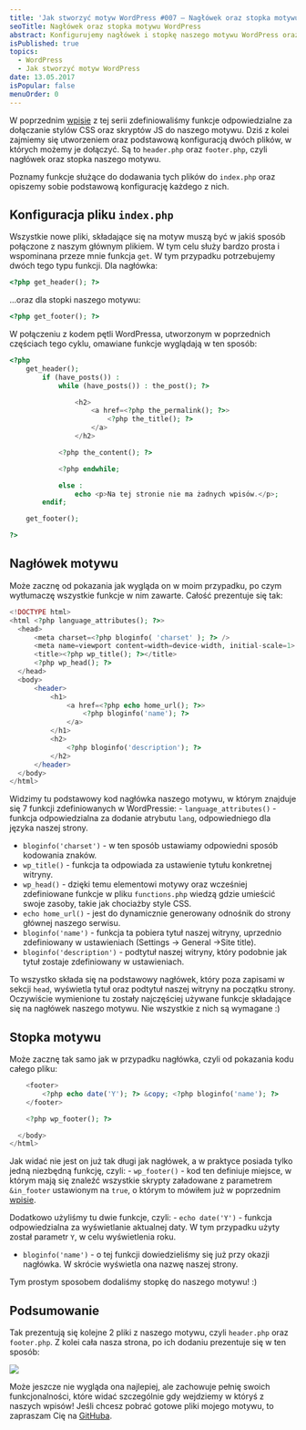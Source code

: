 ```yaml
---
title: 'Jak stworzyć motyw WordPress #007 – Nagłówek oraz stopka motywu'
seoTitle: Nagłówek oraz stopka motywu WordPress
abstract: Konfigurujemy nagłówek i stopkę naszego motywu WordPress oraz poznajemy funkcje potrzebne do ładowania ich do pliku index.php!
isPublished: true
topics:
  - WordPress
  - Jak stworzyć motyw WordPress
date: 13.05.2017
isPopular: false
menuOrder: 0
---
```


W poprzednim [wpisie](./jak-stworzyc-motyw-wordpress-006) z tej serii zdefiniowaliśmy funkcje odpowiedzialne za dołączanie stylów CSS oraz skryptów JS do naszego motywu. Dziś z kolei zajmiemy się utworzeniem oraz podstawową konfiguracją dwóch plików, w których możemy je dołączyć. Są to `header.php` oraz `footer.php`, czyli nagłówek oraz stopka naszego motywu.

Poznamy funkcje służące do dodawania tych plików do `index.php` oraz opiszemy sobie podstawową konfigurację każdego z nich.

## Konfiguracja pliku `index.php`

Wszystkie nowe pliki, składające się na motyw muszą być w jakiś sposób połączone z naszym głównym plikiem. W tym celu służy bardzo prosta i wspominana przeze mnie funkcja `get`. W tym przypadku potrzebujemy dwóch tego typu funkcji. Dla nagłówka:

```php
<?php get_header(); ?>
```

...oraz dla stopki naszego motywu:

```php
<?php get_footer(); ?>
```

W połączeniu z kodem pętli WordPressa, utworzonym w poprzednich częściach tego cyklu, omawiane funkcje wyglądają w ten sposób:

```php
<?php
    get_header();
        if (have_posts()) :
            while (have_posts()) : the_post(); ?>

                <h2>
                    <a href=<?php the_permalink(); ?>>
                        <?php the_title(); ?>
                    </a>
                </h2>

            <?php the_content(); ?>

            <?php endwhile;

            else :
                echo <p>Na tej stronie nie ma żadnych wpisów.</p>;
        endif;

    get_footer();

?>
```

## Nagłówek motywu

Może zacznę od pokazania jak wygląda on w moim przypadku, po czym wytłumaczę wszystkie funkcje w nim zawarte. Całość prezentuje się tak:

```php
<!DOCTYPE html>
<html <?php language_attributes(); ?>>
  <head>
      <meta charset=<?php bloginfo( 'charset' ); ?> />
      <meta name=viewport content=width=device-width, initial-scale=1>
      <title><?php wp_title(); ?></title>
      <?php wp_head(); ?>
  </head>
  <body>
      <header>
          <h1>
              <a href=<?php echo home_url(); ?>>
                  <?php bloginfo('name'); ?>
              </a>
          </h1>
          <h2>
              <?php bloginfo('description'); ?>
          </h2>
      </header>
  </body>
</html>
```

Widzimy tu podstawowy kod nagłówka naszego motywu, w którym znajduje się 7 funkcji zdefiniowanych w WordPressie: - `language_attributes()` - funkcja odpowiedzialna za dodanie atrybutu `lang`, odpowiedniego dla języka naszej strony.

- `bloginfo('charset')` - w ten sposób ustawiamy odpowiedni sposób kodowania znaków.
- `wp_title()` - funkcja ta odpowiada za ustawienie tytułu konkretnej witryny.
- `wp_head()` - dzięki temu elementowi motywy oraz wcześniej zdefiniowane funkcje w pliku `functions.php` wiedzą gdzie umieścić swoje zasoby, takie jak chociażby style CSS.
- `echo home_url()` - jest do dynamicznie generowany odnośnik do strony głównej naszego serwisu.
- `bloginfo('name')` - funkcja ta pobiera tytuł naszej witryny, uprzednio zdefiniowany w ustawieniach (Settings -> General ->Site title).
- `bloginfo('description')` - podtytuł naszej witryny, który podobnie jak tytuł zostaje zdefiniowany w ustawieniach.

To wszystko składa się na podstawowy nagłówek, który poza zapisami w sekcji `head`, wyświetla tytuł oraz podtytuł naszej witryny na początku strony. Oczywiście wymienione tu zostały najczęściej używane funkcje składające się na nagłówek naszego motywu. Nie wszystkie z nich są wymagane :)

## Stopka motywu

Może zacznę tak samo jak w przypadku nagłówka, czyli od pokazania kodu całego pliku:

```php
    <footer>
        <?php echo date('Y'); ?> &copy; <?php bloginfo('name'); ?>
    </footer>

    <?php wp_footer(); ?>

  </body>
</html>
```

Jak widać nie jest on już tak długi jak nagłówek, a w praktyce posiada tylko jedną niezbędną funkcję, czyli: - `wp_footer()` - kod ten definiuje miejsce, w którym mają się znaleźć wszystkie skrypty załadowane z parametrem `&in_footer` ustawionym na `true`, o którym to mówiłem już w poprzednim [wpisie](./jak-stworzyc-motyw-wordpress-006).

Dodatkowo użyliśmy tu dwie funkcje, czyli: - `echo date('Y')` - funkcja odpowiedzialna za wyświetlanie aktualnej daty. W tym przypadku użyty został parametr `Y`, w celu wyświetlenia roku.

- `bloginfo('name')` - o tej funkcji dowiedzieliśmy się już przy okazji nagłówka. W skrócie wyświetla ona nazwę naszej strony.

Tym prostym sposobem dodaliśmy stopkę do naszego motywu! :)

## Podsumowanie

Tak prezentują się kolejne 2 pliki z naszego motywu, czyli `header.php` oraz `footer.php`. Z kolei cała nasza strona, po ich dodaniu prezentuje się w ten sposób:

![](./rezultat.jpg)

Może jeszcze nie wygląda ona najlepiej, ale zachowuje pełnię swoich funkcjonalności, które widać szczególnie gdy wejdziemy w któryś z naszych wpisów! Jeśli chcesz pobrać gotowe pliki mojego motywu, to zapraszam Cię na [GitHuba](https://github.com/robert-orlinski/modern-blog).
